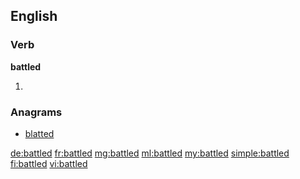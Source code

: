 ==English==

===Verb===
'''battled'''

# {{past of|[[battle]]}}

===Anagrams===
* [[blatted#English|blatted]]

[[de:battled]]
[[fr:battled]]
[[mg:battled]]
[[ml:battled]]
[[my:battled]]
[[simple:battled]]
[[fi:battled]]
[[vi:battled]]